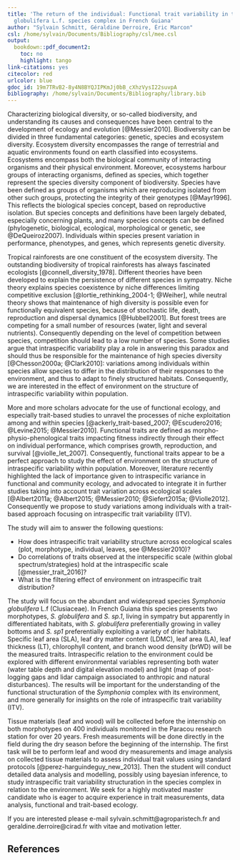 ```yaml
---
title: 'The return of the individual: Functional trait variability in the Symphonia
  globulifera L.f. species complex in French Guiana'
author: "Sylvain Schmitt, Géraldine Derroire, Éric Marcon"
csl: /home/sylvain/Documents/Bibliography/csl/mee.csl
output:
  bookdown::pdf_document2:
    toc: no
    highlight: tango
link-citations: yes
citecolor: red
urlcolor: blue
gdoc_id: 19m7TRvB2-8y4N8BYQJIPKmJj0bB_cXhzVysI22suvpA
bibliography: /home/sylvain/Documents/Bibliography/library.bib
---
```


Characterizing biological diversity, or so-called biodiversity, and understanding its causes and consequences have been central to the development of ecology and evolution [@Messier2010]. Biodiversity can be divided in three fundamental categories: genetic, species and ecosystem diversity. Ecosystem diversity encompasses the range of terrestrial and aquatic environments found on earth classified into ecosystems. Ecosystems encompass both the biological community of interacting organisms and their physical environment. Moreover, ecosystems harbour groups of interacting organisms, defined as species, which together represent the species diversity component of biodiversity. Species have been defined as groups of organisms which are reproducing isolated from other such groups, protecting the integrity of their genotypes [@Mayr1996]. This reflects the biological species concept, based on reproductive isolation. But species concepts and definitions have been largely debated, especially concerning plants, and many species concepts can be defined (phylogenetic, biological, ecological, morphological or genetic, see @DeQueiroz2007). Individuals within species present variation in performance, phenotypes, and genes, which represents genetic diversity. 

Tropical rainforests are one constituent of the ecosystem diversity. The outstanding biodiversity of tropical rainforests has always fascinated ecologists [@connell_diversity_1978]. Different theories have been developed to explain the persistence of different species in sympatry. Niche theory explains species coexistence by niche differences limiting competitive exclusion [@lortie_rethinking_2004-1; @Weiher], while neutral theory shows that maintenance of high diversity is possible even for functionally equivalent species, because of stochastic life, death, reproduction and dispersal dynamics [@Hubbell2001]. But forest trees are competing for a small number of resources (water, light and several nutrients). Consequently depending on the level of competition between species, competition should lead to a low number of species. Some studies argue that intraspecific variability play a role in answering this paradox and should thus be responsible for the maintenance of high species diversity [@Chesson2000a; @Clark2010]: variations among individuals within species allow species to differ in the distribution of their responses to the environment, and thus to adapt to finely structured habitats. Consequently, we are interested in the effect of environment on the structure of intraspecific variability within population.

More and more scholars advocate for the use of functional ecology, and especially trait-based studies to unravel the processes of niche exploitation among and within species [@ackerly_trait-based_2007; @Escudero2016; @Levine2015; @Messier2010]. Functional traits are defined as morpho-physio-phenological traits impacting fitness indirectly through their effect on individual performance, which comprises growth, reproduction, and survival [@violle_let_2007]. Consequently, functional traits appear to be a perfect approach to study the effect of environment on the structure of intraspecific variability within population. Moreover, literature recently highlighted the lack of importance given to intraspecific variance in functional and community ecology, and advocated to integrate it in further studies taking into account trait variation across ecological scales [@Albert2011a; @Albert2015; @Messier2010; @Siefert2015a; @Violle2012]. Consequently we propose to study variations among individuals with a trait-based approach focusing on intraspecific trait variability (ITV).

The study will aim to answer the following questions:

* How does intraspecific trait variability structure across ecological scales (plot, morphotype, individual, leaves, see @Messier2010)?
* Do correlations of traits observed at the interspecific scale (within global spectrum/strategies) hold at the intraspecific scale [@messier_trait_2016]?
* What is the filtering effect of environment on intraspecific trait distribution? 

The study will focus on the abundant and widespread species *Symphonia globulifera* L.f (Clusiaceae). In French Guiana this species presents two morphotypes, *S. globulifera* and *S. sp.1*, living in sympatry but apparently in differentiated habitats, with *S. globulifera* preferentially growing in valley bottoms and *S. sp1* preferentially exploiting a variety of drier habitats. Specific leaf area (SLA), leaf dry matter content (LDMC), leaf area (LA), leaf thickness (LT), chlorophyll content, and branch wood density (brWD) will be the measured traits. Intraspecific relation to the environment could be explored with different environmental variables representing both water (water table depth and digital elevation model) and light (map of post-logging gaps and lidar campaign associated to anthropic and natural disturbances). The results will be important for the understanding of the functional structuration of the *Symphonia* complex with its environment, and more generally for insights on the role of intraspecific trait variability (ITV). 

Tissue materials (leaf and wood) will be collected before the internship on both morphotypes on 400 individuals monitored in the Paracou research station for over 20 years. Fresh measurements will be done directly in the field during the dry season before the beginning of the internship. The first task will be to perform leaf and wood dry measurements and image analysis on collected tissue materials to assess individual trait values using standard protocols [@perez-harguindeguy_new_2013]. Then the student will conduct detailed data analysis and modelling, possibly using bayesian inference, to study intraspecific trait variability structuration in the species complex in relation to the environment. We seek for a highly motivated master candidate who is eager to acquire experience in trait measurements, data analysis, functional and trait-based ecology.

If you are interested please e-mail sylvain.schmitt@agroparistech.fr and geraldine.derroire@cirad.fr with vitae and motivation letter.

## References
